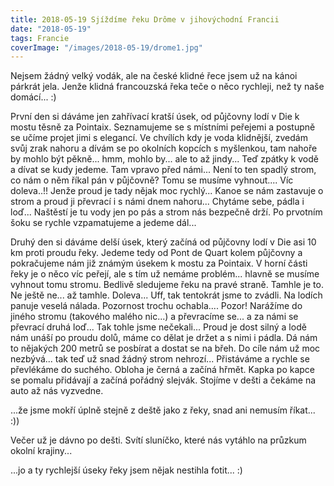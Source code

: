 ```yaml
---
title: 2018-05-19 Sjíždíme řeku Drôme v jihovýchodní Francii
date: "2018-05-19"
tags: Francie
coverImage: "/images/2018-05-19/drome1.jpg"
---
```


Nejsem žádný velký vodák, ale na české klidné řece jsem už na kánoi párkrát jela. Jenže klidná francouzská řeka teče o něco rychleji, než ty naše domácí... :)

<CustomImage
  src="/images/2018-05-19/drome1.jpg"
  alt="Sjíždíme řeku Drôme v jihovýchodní Francii"
  size="horizontalLarge"
/>

První den si dáváme jen zahřívací kratší úsek, od půjčovny lodí v Die k mostu těsně za Pointaix. Seznamujeme se s místními peřejemi a postupně se učíme projet jimi s elegancí. Ve chvílích kdy je voda klidnější, zvedám svůj zrak nahoru a dívám se po okolních kopcích s myšlenkou, tam nahoře by mohlo být pěkně... hmm, mohlo by... ale to až jindy... Teď zpátky k vodě a dívat se kudy jedeme. Tam vpravo před námi... Není to ten spadlý strom, co nám o něm říkal pán v půjčovně? Tomu se musíme vyhnout.... Víc doleva..!! Jenže proud je tady nějak moc rychlý... Kanoe se nám zastavuje o strom a proud ji převrací i s námi dnem nahoru... Chytáme sebe, pádla i loď... Naštěstí je tu vody jen po pás a strom nás bezpečně drží. Po prvotním šoku se rychle vzpamatujeme a jedeme dál...

<CustomImage
  src="/images/2018-05-19/drome2.jpg"
  alt="Sjíždíme řeku Drôme v jihovýchodní Francii"
  size="horizontalLarge"
/>

Druhý den si dáváme delší úsek, který začíná od půjčovny lodí v Die asi 10 km proti proudu řeky. Jedeme tedy od Pont de Quart kolem půjčovny a pokračujeme nám již známým úsekem k mostu za Pointaix. V horní části řeky je o něco víc peřejí, ale s tím už nemáme problém... hlavně se musíme vyhnout tomu stromu. Bedlivě sledujeme řeku na pravé straně. Tamhle je to. Ne ještě ne... až tamhle. Doleva... Uff, tak tentokrát jsme to zvádli. Na lodích panuje veselá nálada. Pozornost trochu ochabla.... Pozor! Narážíme do jiného stromu (takového malého nic...) a převracíme se... a za námi se převrací druhá loď... Tak tohle jsme nečekali... Proud je dost silný a lodě nám unáší po proudu dolů, máme co dělat je držet a s nimi i pádla. Dá nám to nějakých 200 metrů se posbírat a dostat se na břeh. Do cíle nám už moc nezbývá... tak teď už snad žádný strom nehrozí... Přistáváme a rychle se převlékáme do suchého. Obloha je černá a začíná hřmět. Kapka po kapce se pomalu přidávají a začíná pořádný slejvák. Stojíme v dešti a čekáme na auto až nás vyzvedne.

...že jsme mokří úplně stejně z deště jako z řeky, snad ani nemusím říkat... :))

<CustomImage
  src="/images/2018-05-19/drome3.jpg"
  alt="Sjíždíme řeku Drôme v jihovýchodní Francii"
  size="horizontalLarge"
/>

Večer už je dávno po dešti. Svítí sluníčko, které nás vytáhlo na průzkum okolní krajiny...

<CustomImage
  src="/images/2018-05-19/drome4.jpg"
  alt="Sjíždíme řeku Drôme v jihovýchodní Francii"
  size="horizontalLarge"
/>

<CustomImage
  src="/images/2018-05-19/drome5.jpg"
  alt="Sjíždíme řeku Drôme v jihovýchodní Francii"
  size="horizontalLarge"
/>

<CustomImage
  src="/images/2018-05-19/drome6.jpg"
  alt="Sjíždíme řeku Drôme v jihovýchodní Francii"
  size="horizontalLarge"
/>

...jo a ty rychlejší úseky řeky jsem nějak nestihla fotit... :)
